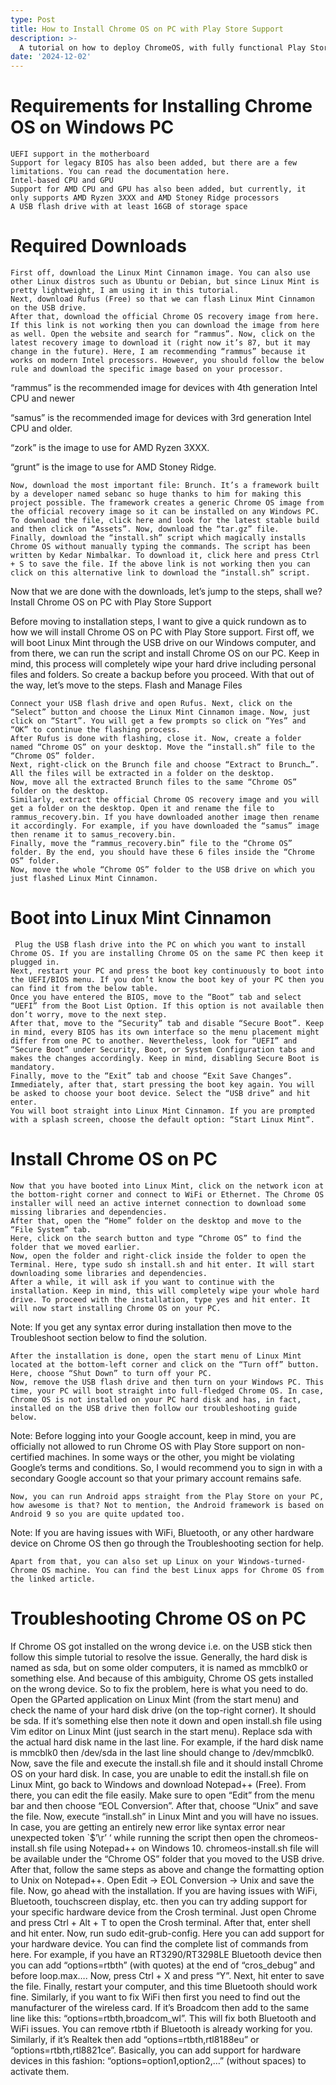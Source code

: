 ```yaml
---
type: Post
title: How to Install Chrome OS on PC with Play Store Support
description: >-
  A tutorial on how to deploy ChromeOS, with fully functional Play Store support, on your desktop PC
date: '2024-12-02'
---
```


# Requirements for Installing Chrome OS on Windows PC

    UEFI support in the motherboard
    Support for legacy BIOS has also been added, but there are a few limitations. You can read the documentation here.
    Intel-based CPU and GPU
    Support for AMD CPU and GPU has also been added, but currently, it only supports AMD Ryzen 3XXX and AMD Stoney Ridge processors
    A USB flash drive with at least 16GB of storage space

# Required Downloads

    First off, download the Linux Mint Cinnamon image. You can also use other Linux distros such as Ubuntu or Debian, but since Linux Mint is pretty lightweight, I am using it in this tutorial.
    Next, download Rufus (Free) so that we can flash Linux Mint Cinnamon on the USB drive.
    After that, download the official Chrome OS recovery image from here. If this link is not working then you can download the image from here as well. Open the website and search for “rammus”. Now, click on the latest recovery image to download it (right now it’s 87, but it may change in the future). Here, I am recommending “rammus” because it works on modern Intel processors. However, you should follow the below rule and download the specific image based on your processor.

“rammus” is the recommended image for devices with 4th generation Intel CPU and newer

“samus” is the recommended image for devices with 3rd generation Intel CPU and older.

“zork” is the image to use for AMD Ryzen 3XXX.

“grunt” is the image to use for AMD Stoney Ridge.

    Now, download the most important file: Brunch. It’s a framework built by a developer named sebanc so huge thanks to him for making this project possible. The framework creates a generic Chrome OS image from the official recovery image so it can be installed on any Windows PC. To download the file, click here and look for the latest stable build and then click on “Assets”. Now, download the “tar.gz” file.
    Finally, download the “install.sh” script which magically installs Chrome OS without manually typing the commands. The script has been written by Kedar Nimbalkar. To download it, click here and press Ctrl + S to save the file. If the above link is not working then you can click on this alternative link to download the “install.sh” script.

Now that we are done with the downloads, let’s jump to the steps, shall we?
Install Chrome OS on PC with Play Store Support

Before moving to installation steps, I want to give a quick rundown as to how we will install Chrome OS on PC with Play Store support. First off, we will boot Linux Mint through the USB drive on our Windows computer, and from there, we can run the script and install Chrome OS on our PC. Keep in mind, this process will completely wipe your hard drive including personal files and folders. So create a backup before you proceed. With that out of the way, let’s move to the steps.
Flash and Manage Files

    Connect your USB flash drive and open Rufus. Next, click on the “Select” button and choose the Linux Mint Cinnamon image. Now, just click on “Start”. You will get a few prompts so click on “Yes” and “OK” to continue the flashing process.
    After Rufus is done with flashing, close it. Now, create a folder named “Chrome OS” on your desktop. Move the “install.sh” file to the “Chrome OS” folder.
    Next, right-click on the Brunch file and choose “Extract to Brunch…”. All the files will be extracted in a folder on the desktop.
    Now, move all the extracted Brunch files to the same “Chrome OS” folder on the desktop.
    Similarly, extract the official Chrome OS recovery image and you will get a folder on the desktop. Open it and rename the file to rammus_recovery.bin. If you have downloaded another image then rename it accordingly. For example, if you have downloaded the “samus” image then rename it to samus_recovery.bin.
    Finally, move the “rammus_recovery.bin” file to the “Chrome OS” folder. By the end, you should have these 6 files inside the “Chrome OS” folder.
    Now, move the whole “Chrome OS” folder to the USB drive on which you just flashed Linux Mint Cinnamon.

# Boot into Linux Mint Cinnamon

     Plug the USB flash drive into the PC on which you want to install Chrome OS. If you are installing Chrome OS on the same PC then keep it plugged in.
    Next, restart your PC and press the boot key continuously to boot into the UEFI/BIOS menu. If you don’t know the boot key of your PC then you can find it from the below table.
    Once you have entered the BIOS, move to the “Boot” tab and select “UEFI” from the Boot List Option. If this option is not available then don’t worry, move to the next step.
    After that, move to the “Security” tab and disable “Secure Boot”. Keep in mind, every BIOS has its own interface so the menu placement might differ from one PC to another. Nevertheless, look for “UEFI” and “Secure Boot” under Security, Boot, or System Configuration tabs and makes the changes accordingly. Keep in mind, disabling Secure Boot is mandatory.
    Finally, move to the “Exit” tab and choose “Exit Save Changes“. Immediately, after that, start pressing the boot key again. You will be asked to choose your boot device. Select the “USB drive” and hit enter.
    You will boot straight into Linux Mint Cinnamon. If you are prompted with a splash screen, choose the default option: “Start Linux Mint“.

# Install Chrome OS on PC

    Now that you have booted into Linux Mint, click on the network icon at the bottom-right corner and connect to WiFi or Ethernet. The Chrome OS installer will need an active internet connection to download some missing libraries and dependencies.
    After that, open the “Home” folder on the desktop and move to the “File System” tab.
    Here, click on the search button and type “Chrome OS” to find the folder that we moved earlier.
    Now, open the folder and right-click inside the folder to open the Terminal. Here, type sudo sh install.sh and hit enter. It will start downloading some libraries and dependencies.
    After a while, it will ask if you want to continue with the installation. Keep in mind, this will completely wipe your whole hard drive. To proceed with the installation, type yes and hit enter. It will now start installing Chrome OS on your PC.

Note: If you get any syntax error during installation then move to the Troubleshoot section below to find the solution.

    After the installation is done, open the start menu of Linux Mint located at the bottom-left corner and click on the “Turn off” button. Here, choose “Shut Down” to turn off your PC.
    Now, remove the USB flash drive and then turn on your Windows PC. This time, your PC will boot straight into full-fledged Chrome OS. In case, Chrome OS is not installed on your PC hard disk and has, in fact, installed on the USB drive then follow our troubleshooting guide below.

Note: Before logging into your Google account, keep in mind, you are officially not allowed to run Chrome OS with Play Store support on non-certified machines. In some ways or the other, you might be violating Google’s terms and conditions. So, I would recommend you to sign in with a secondary Google account so that your primary account remains safe.

    Now, you can run Android apps straight from the Play Store on your PC, how awesome is that? Not to mention, the Android framework is based on Android 9 so you are quite updated too.

Note: If you are having issues with WiFi, Bluetooth, or any other hardware device on Chrome OS then go through the Troubleshooting section for help.

    Apart from that, you can also set up Linux on your Windows-turned-Chrome OS machine. You can find the best Linux apps for Chrome OS from the linked article.

# Troubleshooting Chrome OS on PC

If Chrome OS got installed on the wrong device i.e. on the USB stick then follow this simple tutorial to resolve the issue. Generally, the hard disk is named as sda, but on some older computers, it is named as mmcblk0 or something else. And because of this ambiguity, Chrome OS gets installed on the wrong device. So to fix the problem, here is what you need to do.
Open the GParted application on Linux Mint (from the start menu) and check the name of your hard disk drive (on the top-right corner). It should be sda. If it’s something else then note it down and open install.sh file using Vim editor on Linux Mint (just search in the start menu). Replace sda with the actual hard disk name in the last line.
For example, if the hard disk name is mmcblk0 then /dev/sda in the last line should change to /dev/mmcblk0. Now, save the file and execute the install.sh file and it should install Chrome OS on your hard disk. In case, you are unable to edit the install.sh file on Linux Mint, go back to Windows and download Notepad++ (Free). From there, you can edit the file easily. Make sure to open “Edit” from the menu bar and then choose “EOL Conversion”. After that, choose “Unix” and save the file. Now, execute “install.sh” in Linux Mint and you will have no issues.
In case, you are getting an entirely new error like syntax error near unexpected token `$’\r’ ‘ while running the script then open the chromeos-install.sh file using Notepad++ on Windows 10. chromeos-install.sh file will be available under the “Chrome OS” folder that you moved to the USB drive. After that, follow the same steps as above and change the formatting option to Unix on Notepad++. Open Edit -> EOL Conversion -> Unix and save the file. Now, go ahead with the installation.
If you are having issues with WiFi, Bluetooth, touchscreen display, etc. then you can try adding support for your specific hardware device from the Crosh terminal. Just open Chrome and press Ctrl + Alt + T to open the Crosh terminal. After that, enter shell and hit enter. Now, run sudo edit-grub-config. Here you can add support for your hardware device. You can find the complete list of commands from here.
For example, if you have an RT3290/RT3298LE Bluetooth device then you can add “options=rtbth” (with quotes) at the end of “cros_debug” and before loop.max…. Now, press Ctrl + X and press “Y”. Next, hit enter to save the file. Finally, restart your computer, and this time Bluetooth should work fine.
Similarly, if you want to fix WiFi then first you need to find out the manufacturer of the wireless card. If it’s Broadcom then add to the same line like this: “options=rtbth,broadcom_wl”. This will fix both Bluetooth and WiFi issues. You can remove rtbth if Bluetooth is already working for you. Similarly, if it’s Realtek then add “options=rtbth,rtl8188eu” or “options=rtbth,rtl8821ce”. Basically, you can add support for hardware devices in this fashion: “options=option1,option2,…” (without spaces) to activate them.